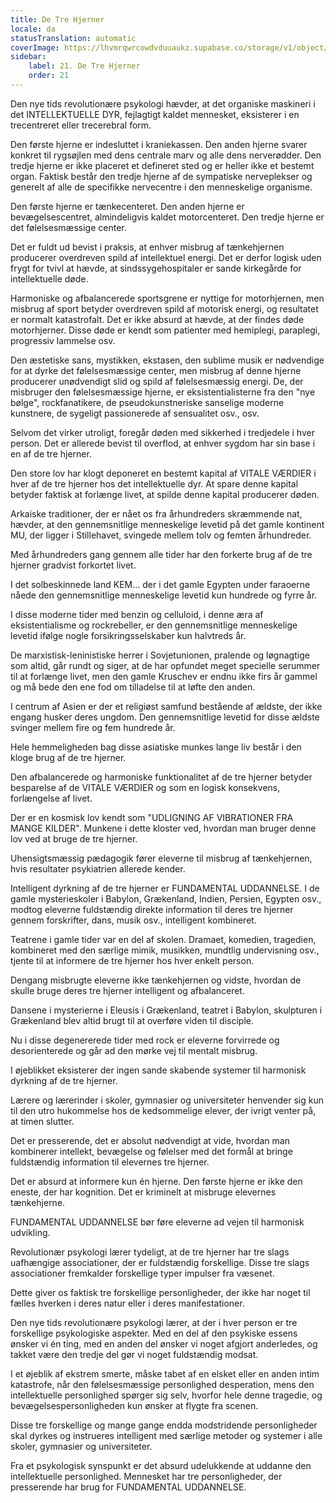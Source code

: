 ```yaml
---
title: De Tre Hjerner
locale: da
statusTranslation: automatic
coverImage: https://lhvmrqwrcowdvduuaukz.supabase.co/storage/v1/object/public/strapi-uploads/small_cover-educacion-fundamental.webp-2d51a7828a2b1309555be27f7e2a61a0.webp
sidebar:
    label: 21. De Tre Hjerner
    order: 21
---
```

Den nye tids revolutionære psykologi hævder, at det organiske maskineri i det INTELLEKTUELLE DYR, fejlagtigt kaldet mennesket, eksisterer i en trecentreret eller trecerebral form.

Den første hjerne er indesluttet i kraniekassen. Den anden hjerne svarer konkret til rygsøjlen med dens centrale marv og alle dens nerverødder. Den tredje hjerne er ikke placeret et defineret sted og er heller ikke et bestemt organ. Faktisk består den tredje hjerne af de sympatiske nerveplekser og generelt af alle de specifikke nervecentre i den menneskelige organisme.

Den første hjerne er tænkecenteret. Den anden hjerne er bevægelsescentret, almindeligvis kaldet motorcenteret. Den tredje hjerne er det følelsesmæssige center.

Det er fuldt ud bevist i praksis, at enhver misbrug af tænkehjernen producerer overdreven spild af intellektuel energi. Det er derfor logisk uden frygt for tvivl at hævde, at sindssygehospitaler er sande kirkegårde for intellektuelle døde.

Harmoniske og afbalancerede sportsgrene er nyttige for motorhjernen, men misbrug af sport betyder overdreven spild af motorisk energi, og resultatet er normalt katastrofalt. Det er ikke absurd at hævde, at der findes døde motorhjerner. Disse døde er kendt som patienter med hemiplegi, paraplegi, progressiv lammelse osv.

Den æstetiske sans, mystikken, ekstasen, den sublime musik er nødvendige for at dyrke det følelsesmæssige center, men misbrug af denne hjerne producerer unødvendigt slid og spild af følelsesmæssig energi. De, der misbruger den følelsesmæssige hjerne, er eksistentialisterne fra den "nye bølge", rockfanatikere, de pseudokunstneriske sanselige moderne kunstnere, de sygeligt passionerede af sensualitet osv., osv.

Selvom det virker utroligt, foregår døden med sikkerhed i tredjedele i hver person. Det er allerede bevist til overflod, at enhver sygdom har sin base i en af de tre hjerner.

Den store lov har klogt deponeret en bestemt kapital af VITALE VÆRDIER i hver af de tre hjerner hos det intellektuelle dyr. At spare denne kapital betyder faktisk at forlænge livet, at spilde denne kapital producerer døden.

Arkaiske traditioner, der er nået os fra århundreders skræmmende nat, hævder, at den gennemsnitlige menneskelige levetid på det gamle kontinent MU, der ligger i Stillehavet, svingede mellem tolv og femten århundreder.

Med århundreders gang gennem alle tider har den forkerte brug af de tre hjerner gradvist forkortet livet.

I det solbeskinnede land KEM... der i det gamle Egypten under faraoerne nåede den gennemsnitlige menneskelige levetid kun hundrede og fyrre år.

I disse moderne tider med benzin og celluloid, i denne æra af eksistentialisme og rockrebeller, er den gennemsnitlige menneskelige levetid ifølge nogle forsikringsselskaber kun halvtreds år.

De marxistisk-leninistiske herrer i Sovjetunionen, pralende og løgnagtige som altid, går rundt og siger, at de har opfundet meget specielle serummer til at forlænge livet, men den gamle Kruschev er endnu ikke firs år gammel og må bede den ene fod om tilladelse til at løfte den anden.

I centrum af Asien er der et religiøst samfund bestående af ældste, der ikke engang husker deres ungdom. Den gennemsnitlige levetid for disse ældste svinger mellem fire og fem hundrede år.

Hele hemmeligheden bag disse asiatiske munkes lange liv består i den kloge brug af de tre hjerner.

Den afbalancerede og harmoniske funktionalitet af de tre hjerner betyder besparelse af de VITALE VÆRDIER og som en logisk konsekvens, forlængelse af livet.

Der er en kosmisk lov kendt som "UDLIGNING AF VIBRATIONER FRA MANGE KILDER". Munkene i dette kloster ved, hvordan man bruger denne lov ved at bruge de tre hjerner.

Uhensigtsmæssig pædagogik fører eleverne til misbrug af tænkehjernen, hvis resultater psykiatrien allerede kender.

Intelligent dyrkning af de tre hjerner er FUNDAMENTAL UDDANNELSE. I de gamle mysterieskoler i Babylon, Grækenland, Indien, Persien, Egypten osv., modtog eleverne fuldstændig direkte information til deres tre hjerner gennem forskrifter, dans, musik osv., intelligent kombineret.

Teatrene i gamle tider var en del af skolen. Dramaet, komedien, tragedien, kombineret med den særlige mimik, musikken, mundtlig undervisning osv., tjente til at informere de tre hjerner hos hver enkelt person.

Dengang misbrugte eleverne ikke tænkehjernen og vidste, hvordan de skulle bruge deres tre hjerner intelligent og afbalanceret.

Dansene i mysterierne i Eleusis i Grækenland, teatret i Babylon, skulpturen i Grækenland blev altid brugt til at overføre viden til disciple.

Nu i disse degenererede tider med rock er eleverne forvirrede og desorienterede og går ad den mørke vej til mentalt misbrug.

I øjeblikket eksisterer der ingen sande skabende systemer til harmonisk dyrkning af de tre hjerner.

Lærere og lærerinder i skoler, gymnasier og universiteter henvender sig kun til den utro hukommelse hos de kedsommelige elever, der ivrigt venter på, at timen slutter.

Det er presserende, det er absolut nødvendigt at vide, hvordan man kombinerer intellekt, bevægelse og følelser med det formål at bringe fuldstændig information til elevernes tre hjerner.

Det er absurd at informere kun én hjerne. Den første hjerne er ikke den eneste, der har kognition. Det er kriminelt at misbruge elevernes tænkehjerne.

FUNDAMENTAL UDDANNELSE bør føre eleverne ad vejen til harmonisk udvikling.

Revolutionær psykologi lærer tydeligt, at de tre hjerner har tre slags uafhængige associationer, der er fuldstændig forskellige. Disse tre slags associationer fremkalder forskellige typer impulser fra væsenet.

Dette giver os faktisk tre forskellige personligheder, der ikke har noget til fælles hverken i deres natur eller i deres manifestationer.

Den nye tids revolutionære psykologi lærer, at der i hver person er tre forskellige psykologiske aspekter. Med en del af den psykiske essens ønsker vi én ting, med en anden del ønsker vi noget afgjort anderledes, og takket være den tredje del gør vi noget fuldstændig modsat.

I et øjeblik af ekstrem smerte, måske tabet af en elsket eller en anden intim katastrofe, når den følelsesmæssige personlighed desperation, mens den intellektuelle personlighed spørger sig selv, hvorfor hele denne tragedie, og bevægelsespersonligheden kun ønsker at flygte fra scenen.

Disse tre forskellige og mange gange endda modstridende personligheder skal dyrkes og instrueres intelligent med særlige metoder og systemer i alle skoler, gymnasier og universiteter.

Fra et psykologisk synspunkt er det absurd udelukkende at uddanne den intellektuelle personlighed. Mennesket har tre personligheder, der presserende har brug for FUNDAMENTAL UDDANNELSE.

